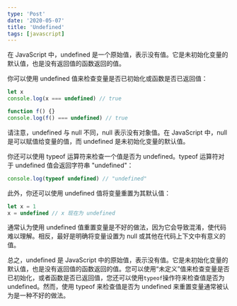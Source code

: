 ```yaml
---
type: 'Post'
date: '2020-05-07'
title: 'Undefined'
tags: [javascript]
---
```


在 JavaScript 中，undefined 是一个原始值，表示没有值。它是未初始化变量的默认值，也是没有返回值的函数返回的值。

你可以使用 undefined 值来检查变量是否已初始化或函数是否已返回值：

```js
let x
console.log(x === undefined) // true

function f() {}
console.log(f() === undefined) // true
```

请注意，undefined 与 null 不同，null 表示没有对象值。在 JavaScript 中，null 是可以赋值给变量的值，而 undefined 是未初始化变量的默认值。

你还可以使用 typeof 运算符来检查一个值是否为 undefined。typeof 运算符对于 undefined 值会返回字符串 "undefined"：

```js
console.log(typeof undefined) // "undefined"
```

此外，你还可以使用 undefined 值将变量重置为其默认值：

```js
let x = 1
x = undefined // x 现在为 undefined
```

通常认为使用 undefined 值重置变量是不好的做法，因为它会导致混淆，使代码难以理解。相反，最好是明确将变量设置为 null 或其他在代码上下文中有意义的值。

总之，undefined 是 JavaScript 中的原始值，表示没有值。它是未初始化变量的默认值，也是没有返回值的函数返回的值。您可以使用“未定义”值来检查变量是否已初始化，或者函数是否已返回值，您还可以使用`typeof`操作符来检查值是否为 undefined。然而，使用 typeof 来检查值是否为 undefined 来重置变量通常被认为是一种不好的做法。
